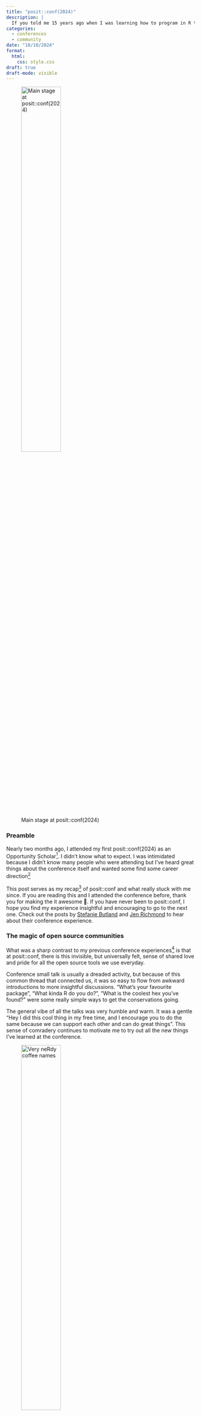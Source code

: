 ```yaml
---
title: "posit::conf(2024)"
description: |
  If you told me 15 years ago when I was learning how to program in R that I      would be attending [posit::conf(2024)](https://posit.co/conference/) - a 3 day   conference that celebrates data science and its community, I probably wouldn’t   have believed you
categories:
  - conferences
  - community
date: "18/10/2024"
format:
  html:
    css: style.css
draft: true
draft-mode: visible
---
```


![Main stage at posit::conf(2024)](IMG_3551.jpeg){fig-align="center" width="50%"}

### Preamble

Nearly two months ago, I attended my first posit::conf(2024) as an Opportunity Scholar[^1]. I didn’t know what to expect. I was intimidated because I didn’t know many people who were attending but I’ve heard great things about the conference itself and wanted some find some career direction[^2]

This post serves as my recap[^3] of posit::conf and what really stuck with me since. If you are reading this and I attended the conference before, thank you for making the it awesome 💜. If you have never been to posit::conf, I hope you find my experience insightful and encouraging to go to the next one. Check out the posts by [Stefanie Butland]() and [Jen Richmond](https://jennyrichmond.netlify.app/blog/2024-10-03-what-i-learned-at-positconf/) to hear about their conference experience.

### The magic of open source communities

What was a sharp contrast to my previous conference experiences[^2] is that at posit::conf, there is this invisible, but universally felt, sense of shared love and pride for all the open source tools we use everyday.

Conference small talk is usually a dreaded activity, but because of this common thread that connected us, it was so easy to flow from awkward introductions to more insightful discussions. "What's your favourite package", "What kinda R do you do?", "What is the coolest hex you’ve found?” were some really simple ways to get the conservations going.

The general vibe of all the talks was very humble and warm. It was a gentle "Hey I did this cool thing in my free time, and I encourage you to do the same because we can support each other and can do great things”. This sense of comradery continues to motivate me to try out all the new things I’ve learned at the conference.

![Very neRdy coffee names](IMG_3501.jpeg){fig-align="center" width="50%"}

### In three dimension

Being an R programmer can be a physically isolating experience. I go to work, I turn on my computer and I code - by myself. If I need help, my first point of support is Google which usually points me to the resources that are written by folks in the R community. In reality, I was not really alone to begin with. I have this incredible, generous community to lean on.

What was very apparent to me at posit::conf was that the names I have become familiar with over the years are all here in three-dimension. [Hadley Wickham](https://hadley.nz/), [Jenny Bryan](https://jennybryan.org/), [Julie Lowndes](https://jules32.github.io/) and so many more! I felt a great sense of gratitude and maybe a bit of fan-girling for their contributions to the community

![Joe Cheng's live demo on how integrate an LLM into a shiny app](IMG_3541.jpeg){fig-align="center" width="80%"}

Importantly, this gratitude had turned into motivation of wanting to contribute back to the community. The size of the contribution is not important here, it's the act of doing itself is what is key.

This could mean:

-   writing a really good reprex of a question in a forum like Posit Community or Stack Overflow or Github Issues.
-   writing a kind, considered and helpful reply to an existing question
-   write a quick blog on your problem and solution, tag it will keywords so that it may be searchable
-   give a workshop to your local community, record it for others

Remembering your contribution might address another person’s problem

### A small fry's impact

I was expecting to go to the conference to absorb, to learn, to be in the shadows and take it all in. Hearing folks say: "Oh my goodness, you're Fonti?!" was really surreal. What? Is this really happening? To learn that the small things I've done have supported someone was just so warm and fuzzy. I had a great chat with [Lee Durbin](https://leedurbin.co.nz/) about his journey since attending my [R packages workshop](https://www.youtube.com/watch?v=4-9jX5F_l8g) gave me a sense of pride.

These experiences reaffirmed my passion and sense of belonging in the community. It made me want to do more, do better and share it with others. It also reassured me to just - be - myself.

### Take homes

What is clear to me was that posit::conf celebrates the open source R and Python community.

The communities’ generosity in sharing their knowledge is magnified at the conference and encourages you to contribute.

Your contributions, no matter how small or insignificant you think it may be, can still drive positivity.

![Jen Richmond and I at the hex sticker wall!](IMG_3484.jpeg){fig-align="center" width="50%"}

[^1]: The Opportunity Scholar program is one of Posit’s initiatives to celebrate and support folks from groups that are not well represented in the data science community to attend posit::conf. Attending a conference is very costly - there are many considerations, time from work, child/dependent care, travel, accommodation. If it wasn’t for the program, I would not have been able to attend posit::conf. I highly recommend putting an application in.

[^2]: I finished my PhD in 2020 and found myself in a job dedicated to working with researchers and building R packages and Shiny applications. I'm technically a "research software engineer" but to me that title doesn't sit right. This role been an amazing opportunity to deeply learn about software engineering practices but as a biologist at heart, I desperately missed answering questions with my data skills. Being in somewhat of a career crossroad/existential crisis, it was important for me to attend posit::conf. I wanted to meet other kindred spirits that shared the enthusiasm I have for everything I know about R and see what they are doing.

[^3]: It goes without saying, but I am going to say it anyway, my perspective is reflective of my experience so it is only one tiny slice of many experiences of posit::conf.

[^4]: By training, I am an evolutionary biologist and ecologist. The conferences I've been to were less about the community and more about showcasing your own research and establishing your own niche. Some were more friendly than others and the hierarchy is more apparent which can feel a bit unwelcoming.
